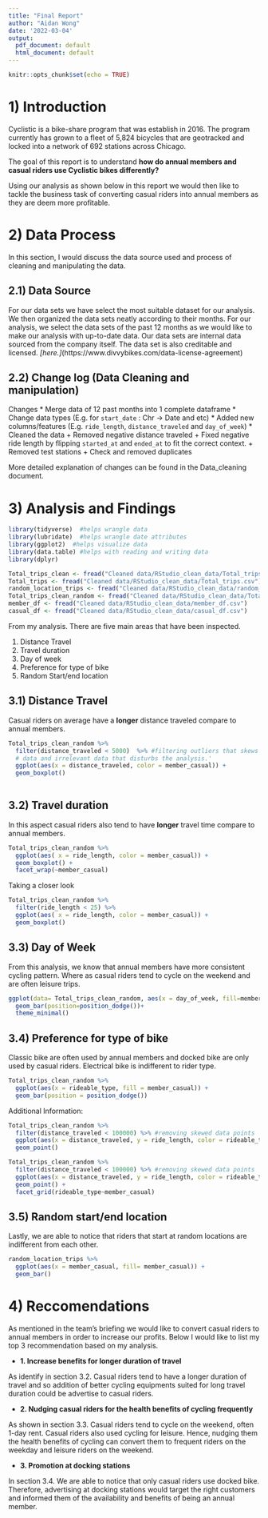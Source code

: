 ```yaml
---
title: "Final Report"
author: "Aidan Wong"
date: '2022-03-04'
output:
  pdf_document: default
  html_document: default
---
```


```r
knitr::opts_chunk$set(echo = TRUE)
```

# 1) Introduction

Cyclistic is a bike-share program that was establish in 2016. The program currently has grown to a fleet of 5,824 bicycles that are geotracked and locked into a network of 692 stations across Chicago.

The goal of this report is to understand **how do annual members and casual riders use Cyclistic bikes differently?** 

Using our analysis as shown below in this report we would then like to tackle the business task of converting casual riders into annual members as they are deem more profitable.

# 2) Data Process

In this section, I would discuss the data source used and process of cleaning and manipulating the data.

## 2.1) Data Source

For our data sets we have select the most suitable dataset for our analysis. We then organized the data sets neatly according to their months. For our analysis, we select the data sets of the past 12 months as we would like to make our analysis with up-to-date data. Our data sets are internal data sourced from the company itself. The data set is also creditable and licensed. *[here.]*(https://www.divvybikes.com/data-license-agreement)

## 2.2) Change log (Data Cleaning and manipulation)

Changes
* Merge data of 12 past months into 1 complete dataframe
* Change data types (E.g. for `start_date` : Chr -> Date and etc)
* Added new columns/features (E.g. `ride_length`, `distance_traveled` and `day_of_week`)
* Cleaned the data
  + Removed negative distance traveled
  + Fixed negative ride length by flipping `started_at` and `ended_at` to fit the correct context.
  + Removed test stations
  + Check and removed duplicates
  
More detailed explanation of changes can be found in the Data_cleaning document.

# 3) Analysis and Findings
```r
library(tidyverse)  #helps wrangle data
library(lubridate)  #helps wrangle date attributes
library(ggplot2)  #helps visualize data
library(data.table) #helps with reading and writing data
library(dplyr)
```

```r
Total_trips_clean <- fread("Cleaned data/RStudio_clean_data/Total_trips_clean.csv")
Total_trips <- fread("Cleaned data/RStudio_clean_data/Total_trips.csv")
random_location_trips <- fread("Cleaned data/RStudio_clean_data/random_location_trips.csv")
Total_trips_clean_random <- fread("Cleaned data/RStudio_clean_data/Total_trips_clean_random.csv")
member_df <- fread("Cleaned data/RStudio_clean_data/member_df.csv")
casual_df <- fread("Cleaned data/RStudio_clean_data/casual_df.csv")
```
From my analysis. There are five main areas that have been inspected.

1. Distance Travel
2. Travel duration
3. Day of week
4. Preference for type of bike
5. Random Start/end location

## 3.1) Distance Travel

Casual riders on average have a **longer** distance traveled compare to annual members.
```r
Total_trips_clean_random %>% 
  filter(distance_traveled < 5000)  %>% #filtering outliers that skews the 
  # data and irrelevant data that disturbs the analysis.'
  ggplot(aes(x = distance_traveled, color = member_casual)) +
  geom_boxplot()
  
```

## 3.2) Travel duration

In this aspect casual riders also tend to have **longer** travel time compare to annual members.
```r
Total_trips_clean_random %>% 
  ggplot(aes( x = ride_length, color = member_casual)) +
  geom_boxplot() +
  facet_wrap(~member_casual)
```

Taking a closer look
```r
Total_trips_clean_random %>% 
  filter(ride_length < 25) %>% 
  ggplot(aes( x = ride_length, color = member_casual)) +
  geom_boxplot()
```

## 3.3) Day of Week

From this analysis, we know that annual members have more consistent cycling pattern. Where as casual riders tend to cycle on the weekend and are often leisure trips.

```r
ggplot(data= Total_trips_clean_random, aes(x = day_of_week, fill=member_casual)) +
  geom_bar(position=position_dodge())+
  theme_minimal()
```

## 3.4) Preference for type of bike

Classic bike are often used by annual members and docked bike are only used by casual riders. Electrical bike is indifferent to rider type.

```r
Total_trips_clean_random %>% 
  ggplot(aes(x = rideable_type, fill = member_casual)) +
  geom_bar(position = position_dodge())
```

Additional Information:
```r
Total_trips_clean_random %>% 
  filter(distance_traveled < 100000) %>% #removing skewed data points
  ggplot(aes(x = distance_traveled, y = ride_length, color = rideable_type, shape = member_casual)) +
  geom_point()
```

```r
Total_trips_clean_random %>% 
  filter(distance_traveled < 100000) %>% #removing skewed data points
  ggplot(aes(x = distance_traveled, y = ride_length, color = rideable_type, shape = member_casual)) +
  geom_point() +
  facet_grid(rideable_type~member_casual)
```

## 3.5) Random start/end location

Lastly, we are able to notice that riders that start at random locations are indifferent from each other.

```r
random_location_trips %>% 
  ggplot(aes(x = member_casual, fill= member_casual)) +
  geom_bar()
```


# 4) Reccomendations

As mentioned in the team's briefing we would like to convert casual riders to annual members in order to increase our profits. Below I would like to list my top 3 recommendation based on my analysis.

* **1. Increase benefits for longer duration of travel**

As identify in section 3.2. Casual riders tend to have a longer duration of travel and so addition of better cycling equipments suited for long travel duration could be advertise to casual riders.

* **2. Nudging casual riders for the health benefits of cycling frequently**

As shown in section 3.3. Casual riders tend to cycle on the weekend, often 1-day rent. Casual riders also used cycling for leisure. Hence, nudging them the health benefits of cycling can convert them to frequent riders on the weekday and leisure riders on the weekend.

* **3. Promotion at docking stations**

In section 3.4. We are able to notice that only casual riders use docked bike. Therefore, advertising at docking stations would target the right customers and informed them of the availability and benefits of being an annual member.